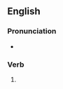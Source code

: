 ==English==

===Pronunciation===
* {{IPA|/ˈfaɪnɪŋ/|lang=en}}

===Verb===
{{head|en|present participle}}

# {{present participle of|fine|lang=en|nocat=1}}